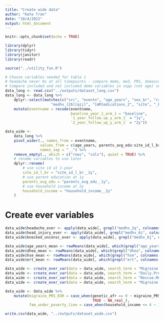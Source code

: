 ```yaml
---
title: "Create wide data"
author: "Kate Tran"
date: "10/4/2022"
output: html_document
---
```


```r
knitr::opts_chunk$set(echo = TRUE)
```

```r
library(dplyr)
library(tidyr)
library(janitor)
library(readr)

source("../utility_fun.R")
```

```r
# Choose variables needed for table 1
# headache never 0s at all timepoints - compare demo, med, PRS, domains of exposomes
# Compare included and not included demo variables in supp (not age) sex race edu income
data_long <- read.csv("../outputs/dataset_long.csv")
data_long <- data_long %>% 
    dplyr::select(matches(c("src", "eventn", "age_years", "sex_br", "race", "eth", "edu", "household_in", 
                     "medhx_[26][qij]", "[mM]edications_2", "site", "_PRS", "genetic_afr"))) %>% 
    mutate(eventname = recode(eventname,
                              baseline_year_1_arm_1 = "baseline",
                              `1_year_follow_up_y_arm_1` = "1y",
                              `2_year_follow_up_y_arm_1` = "2y"))
```

```r
data_wide <-
    data_long %>% 
    pivot_wider(., names_from = eventname, 
                values_from = c(age_years, parents_avg_edu:site_id_l_br),
                names_sep = "__") %>%
    remove_empty(., which = c("rows", "cols"), quiet = TRUE) %>%
    # rename variables to use later
    dplyr::rename(
        # use site id at 1-year
        site_id_l_br = "site_id_l_br__1y",
        # use parent education at 1y
        parents_avg_edu = "parents_avg_edu__1y",
        # use household income at 2y
        household_income = "household_income__2y"
    )
```

# Create ever variables
```r
data_wide$headache_ever <- apply(data_wide[, grepl("medhx_2q", colnames(data_wide))], 1, function(x) {any(x == 1)*1}) # headache
data_wide$head_injury_ever <- apply(data_wide[, grepl("medhx_6i", colnames(data_wide))], 1, function(x) {any(x == 1)*1}) # head injury
data_wide$knocked_unconsc_ever <- apply(data_wide[, grepl("medhx_6j", colnames(data_wide))], 1, function(x) {any(x == 1)*1}) # knocked unconscious

data_wide$age_years_mean <- rowMeans(data_wide[, which(grepl("age_years", colnames(data_wide)))], na.rm = T)
data_wide$dhea_mean <- rowMeans(data_wide[, which(grepl("dhea", colnames(data_wide)))], na.rm = T)
data_wide$hse_mean <- rowMeans(data_wide[, which(grepl("hse", colnames(data_wide)))], na.rm = T)
data_wide$ert_mean <- rowMeans(data_wide[, which(grepl("ert", colnames(data_wide)))], na.rm = T)

data_wide <- create_ever_var(data = data_wide, search_term = "Migraine.Medications_2w__", new_col_name = "migraine_med_2w_ever")
data_wide <- create_ever_var(data = data_wide, search_term = "Daily.Preventive.medications_2w__", new_col_name = "daily_med_2w_ever")
data_wide <- create_ever_var(data = data_wide, search_term = "Rescue.Medications_2w__", new_col_name = "rescue_med_2w_ever")
data_wide <- create_ever_var(data = data_wide, search_term = "Migraine.Rescue.medications_2w__", new_col_name = "migraine_rescue_med_2w_ever")
```

```r
data_wide <- data_wide %>% 
    mutate(migraine_PRS_EUR = case_when(genetic_afr == 0 ~ migraine_PRS,
                                        TRUE ~ NA_real_),
           fam_under_poverty_line = case_when(household_income <= 4 ~ 1, household_income >= 6 ~ 0, TRUE ~ NA_real_))
```

```r
write.csv(data_wide, "../outputs/dataset_wide.csv")
```














